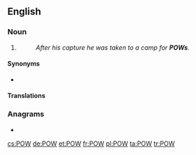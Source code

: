 {{also|pow}}
==English==

===Noun===
{{en-noun}}

# {{label|en|military}} {{initialism of|prisoner of war|lang=en}}
#: ''After his capture he was taken to a camp for '''POWs'''.''

====Synonyms====
* {{l|en|PW}} {{qualifier|Canada|military}}

====Translations====
{{trans-top|initialism of prisoner of war}}
{{trans-mid}}
{{trans-bottom}}

===Anagrams===
* {{l|en|wop}}

[[cs:POW]]
[[de:POW]]
[[et:POW]]
[[fr:POW]]
[[pl:POW]]
[[ta:POW]]
[[tr:POW]]